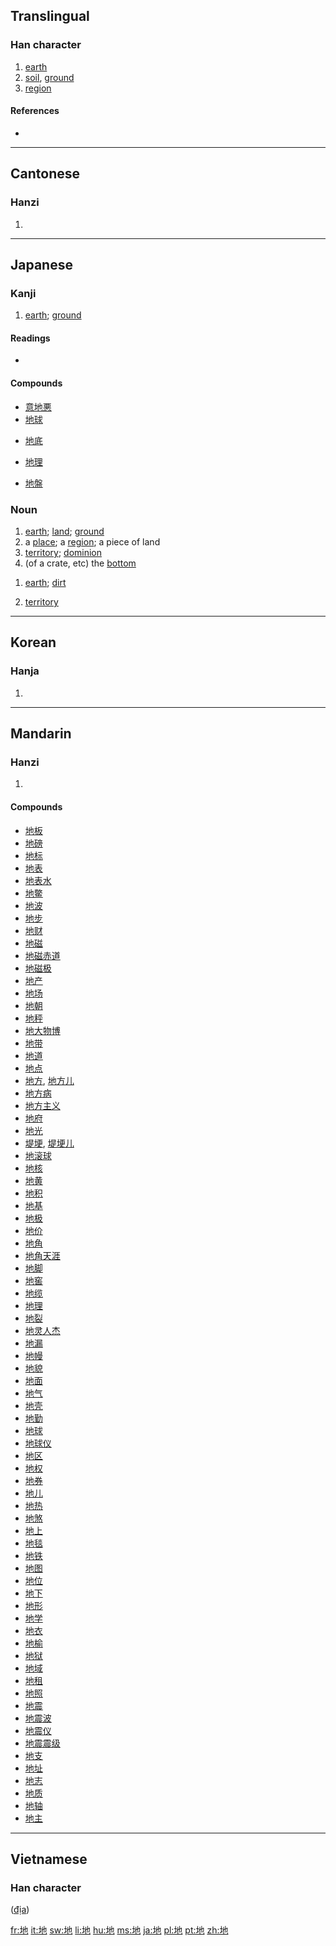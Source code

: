 ==Translingual==
{{stroke order|type=animate}}

===Han character===
{{Han char|rn=32|rad=土|as=03|sn=6|four=4411<sub>2</sub>|canj=土心木 (GPD)}}
'''''{{TSUCHYA}}'''''
# [[earth]]
# [[soil]], [[ground]]
# [[region]]

====References====
* {{Han ref|kx=0224.060|dkj=04890|dj=0456.080|hdz=10420.120|uh=5730|ud=22320|bh=A661|bd=42593}}

----

==Cantonese==

===Hanzi===
{{yue-hanzi|jyut=|y=dei6}}

# {{defn|Cantonese}}

----

==Japanese==

===Kanji===
{{ja-kanji|grade=2|rs=土03}}

# [[earth]]; [[ground]]

====Readings====
* {{ja-readings|on=[[ち]] (chi), [[じ]] (ji)|kun=[[つち]] (tsuchi)}}

====Compounds====
{{top4}}
* [[意地悪]]
* [[地球]]
{{mid4}}
* [[地底]]
{{mid4}}
* [[地理]]
{{mid4}}
* [[地盤]]
{{bottom}}

===Noun===
{{ja-noun|k|hira=ち|rom=chi}}

# [[earth]]; [[land]]; [[ground]]
# a [[place]]; a [[region]]; a piece of land
# [[territory]]; [[dominion]]
# (of a crate, etc) the [[bottom]]

{{ja-noun|k|hira=じ|rom=ji|hhira=ぢ}}

# [[earth]]; [[dirt]]
# {{game of go|lang=ja|skey=し'}} [[territory]]

----

==Korean==

===Hanja===
{{ko-hanja|hangeul=지|rv=ji|mr=chi}}

# {{defn|Korean}}

----

==Mandarin==

===Hanzi===
{{cmn-hanzi|pin=[[dì]] ([[di4]]), [[de]] ([[de5]])|wg=ti<sup>4</sup>}}

# {{defn|Mandarin}}

====Compounds====
* [[地板]]
* [[地磅]]
* [[地标]]
* [[地表]]
* [[地表水]]
* [[地鳖]]
* [[地波]]
* [[地步]]
* [[地财]]
* [[地磁]]
* [[地磁赤道]]
* [[地磁极]]
* [[地产]]
* [[地场]]
* [[地朝]]
* [[地秤]]
* [[地大物博]]
* [[地带]]
* [[地道]]
* [[地点]]
* [[地方]], [[地方儿]]
* [[地方病]]
* [[地方主义]]
* [[地府]]
* [[地光]]
* [[堤埂]], [[堤埂儿]]
* [[地滚球]]
* [[地核]]
* [[地黄]]
* [[地积]]
* [[地基]]
* [[地极]]
* [[地价]]
* [[地角]]
* [[地角天涯]]
* [[地脚]]
* [[地窖]]
* [[地缆]]
* [[地理]]
* [[地裂]]
* [[地灵人杰]]
* [[地漏]]
* [[地幔]]
* [[地貌]]
* [[地面]]
* [[地气]]
* [[地壳]]
* [[地勤]]
* [[地球]]
* [[地球仪]]
* [[地区]]
* [[地权]]
* [[地券]]
* [[地儿]]
* [[地热]]
* [[地煞]]
* [[地上]]
* [[地毯]]
* [[地铁]]
* [[地图]]
* [[地位]]
* [[地下]]
* [[地形]]
* [[地学]]
* [[地衣]]
* [[地榆]]
* [[地狱]]
* [[地域]]
* [[地租]]
* [[地照]]
* [[地震]]
* [[地震波]]
* [[地震仪]]
* [[地震震级]]
* [[地支]]
* [[地址]]
* [[地志]]
* [[地质]]
* [[地轴]]
* [[地主]]

----

==Vietnamese==

===Han character===
{{vi-hantu}} ([[địa]])

[[fr:地]]
[[it:地]]
[[sw:地]]
[[li:地]]
[[hu:地]]
[[ms:地]]
[[ja:地]]
[[pl:地]]
[[pt:地]]
[[zh:地]]